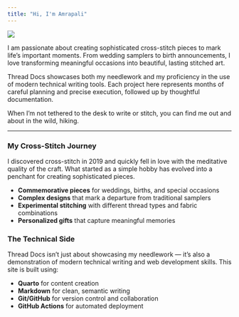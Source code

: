 ```yaml
---
title: "Hi, I'm Amrapali"
---
```


![](images/profile-photo.jpg){.profile-image}

I am passionate about creating sophisticated cross-stitch pieces to mark life's important moments. From wedding samplers to birth announcements, I love transforming meaningful occasions into beautiful, lasting stitched art.

Thread Docs showcases both my needlework and my proficiency in the use of modern technical writing tools. Each project here represents months of careful planning and precise execution, followed up by thoughtful documentation.

When I'm not tethered to the desk to write or stitch, you can find me out and about in the wild, hiking.

---

### My Cross-Stitch Journey

I discovered cross-stitch in 2019 and quickly fell in love with the meditative quality of the craft. What started as a simple hobby has evolved into a penchant for creating sophisticated pieces.

- **Commemorative pieces** for weddings, births, and special occasions  
- **Complex designs** that mark a departure from traditional samplers  
- **Experimental stitching** with different thread types and fabric combinations  
- **Personalized gifts** that capture meaningful memories  

### The Technical Side

Thread Docs isn't just about showcasing my needlework — it's also a demonstration of modern technical writing and web development skills. This site is built using:

- **Quarto** for content creation  
- **Markdown** for clean, semantic writing  
- **Git/GitHub** for version control and collaboration  
- **GitHub Actions** for automated deployment  